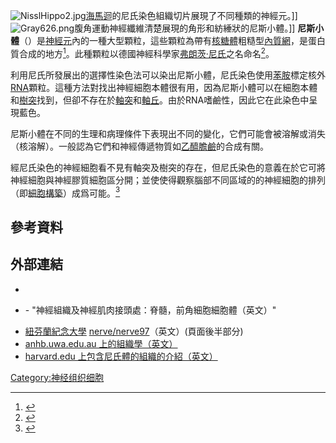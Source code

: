 {{NoteAT|G1=生命科学}}
[[Image:NisslHippo2.jpg|thumb]][[海馬迴|海馬迴]]的尼氏染色組織切片展現了不同種類的神經元。]]
[[Image:Gray626.png|thumb]]腹角運動神經纖維清楚展現的角形和紡綞狀的尼斯小體。]]
'''尼斯小體'''（{{lang-en|Nissl body}}）是[[神經元|神經元]]內的一種大型顆粒，這些顆粒為帶有[[核糖體|核糖體]]粗糙型[[內質網|內質網]]，是蛋白質合成的地方<ref name="ByrneRoberts2009">{{cite book|author1=John H. Byrne|author2=James Lewis Roberts|title=From Molecules to Networks: An Introduction to Cellular and Molecular Neuroscience|url=http://books.google.com/books?id=dm_CTvjGK64C&pg=PA20|accessdate=4 January 2013|date=23 January 2009|publisher=Academic Press|isbn=978-0-12-374132-5|pages=20–}}</ref>。此種顆粒以德國神經科學家[[弗朗茨·尼氏|弗朗茨·尼氏]]之名命名<ref name="Thompson2000">{{cite book|author=Richard H. Thompson|title=The Brain: A Neuroscience Primer|url=http://books.google.com/books?id=PPAaU1cQUPsC&pg=PA35|accessdate=4 January 2013|date=29 March 2000|publisher=Macmillan|isbn=978-0-7167-3226-6|pages=35–}}</ref>。

利用尼氏所發展出的選擇性染色法可以染出尼斯小體，尼氏染色使用[[苯胺|苯胺]]標定核外[[RNA|RNA]]顆粒。這種方法對找出神經細胞本體很有用，因為尼斯小體可以在細胞本體和[[樹突|樹突]]找到，但卻不存在於[[軸突|軸突]]和[[軸丘|軸丘]]。由於RNA嗜鹼性，因此它在此染色中呈現藍色。

尼斯小體在不同的生理和病理條件下表現出不同的變化，它們可能會被溶解或消失（核溶解）。一般認為它們和神經傳遞物質如[[乙醯膽鹼|乙醯膽鹼]]的合成有關。

經尼氏染色的神經細胞看不見有軸突及樹突的存在，但尼氏染色的意義在於它可將神經細胞與神經膠質細胞區分開；並使使得觀察腦部不同區域的的神經細胞的排列（即[[細胞構築|細胞構築]]）成爲可能。<ref>{{Cite book | author = (美)貝爾、(美)柯勒斯、(美)帕羅蒂斯 | title = 神經科學——探索腦 | location = 北京 |edition = 第3版 | publisher = 高等教育出版社 | date = 2011年2月 | pages = 25 | ISBN = 978-7-04-031726-8 | accessdate = 2012年10月7日 | language = zh-hans }}</ref>

==參考資料==
{{reflist}}

==外部連結==
* {{MeshName|Nissl+Bodies}}
* {{BUHistology|04103loa}} - "神經組織及神經肌肉接頭處：脊髓，前角細胞細胞體（英文）"
* [[紐芬蘭紀念大學|紐芬蘭紀念大學]] [https://web.archive.org/web/20090425110302/http://www.med.mun.ca/anatomyts/nerve/nerve97.htm nerve/nerve97]（英文）(頁面後半部分)
* [http://www.lab.anhb.uwa.edu.au/mb140/CorePages/Nervous/Nervous.htm anhb.uwa.edu.au 上的組織學（英文）] {{Wayback|url=http://www.lab.anhb.uwa.edu.au/mb140/CorePages/Nervous/Nervous.htm |date=20111024155705 }}
* [http://www.hms.harvard.edu/societies/castle/Room166/bodyblock/histology/ harvard.edu 上包含尼氏體的組織的介紹（英文）] {{Wayback|url=http://www.hms.harvard.edu/societies/castle/Room166/bodyblock/histology/ |date=20060427110143 }}

{{Nervous tissue}}
[[Category:神经组织细胞|Category:神经组织细胞]]
